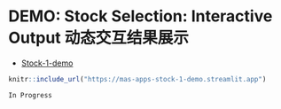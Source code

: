 # DEMO: Stock Selection: Interactive Output 动态交互结果展示 {-}

* [Stock-1-demo](https://mas-apps-stock-1-demo.streamlit.app)

```r
knitr::include_url("https://mas-apps-stock-1-demo.streamlit.app")
```

`In Progress`